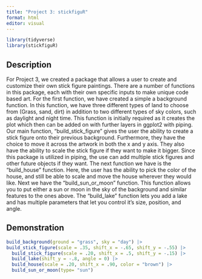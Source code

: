 ```yaml
---
title: "Project 3: stickfiguR"
format: html
editor: visual
---
```


```r
library(tidyverse)
library(stickfiguR)
```

## Description

For Project 3, we created a package that allows a user to create and customize their own stick figure paintings. There are a number of functions in this package, each with their own specific inputs to make unique code based art. For the first function, we have created a simple a background function. In this function, we have three different types of land to choose from (Grass, sand, dirt) in addition to two different types of sky colors, such as daylight and night time. This function is initially required as it creates the plot which then can be added on with further layers in ggplot2 with piping. Our main function, "build_stick_figure" gives the user the ability to create a stick figure onto their previous background. Furthermore, they have the choice to move it across the artwork in both the x and y axis. They also have the ability to scale the stick figure if they want to make it bigger. Since this package is utilized in piping, the use can add multiple stick figures and other future objects if they want. The next function we have is the "build_house" function. Here, the user has the ability to pick the color of the house, and still be able to scale and move the house wherever they would like. Next we have the "build_sun_or_moon" function. This function allows you to put either a sun or moon in the sky of the background and similar features to the ones above. The "build_lake" function lets you add a lake and has multiple parameters that let you control it's size, position, and angle.

## Demonstration

```r
build_background(ground = "grass", sky = "day") |>
build_stick_figure(scale = .35, shift_x = -.65, shift_y = -.55) |>
  build_stick_figure(scale = .20, shift_x = .5, shift_y = -.15) |>
  build_lake(shift_y = -.8, angle = 0) |>
  build_house(scale = .20, shift_x = .90, color = "brown") |>
  build_sun_or_moon(type= "sun") 

 

```
